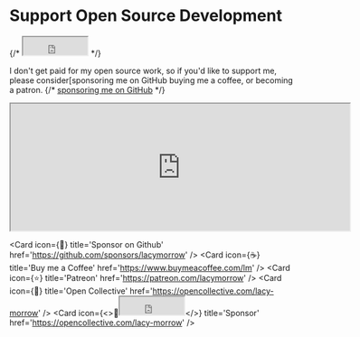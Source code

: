 # Support Open Source Development
{/* <iframe src="https://github.com/sponsors/lacymorrow/button" title="Sponsor lacymorrow" height="32" width="114"></iframe> */}

I don't get paid for my open source work, so if you'd like to support me, please consider[sponsoring me on GitHub
buying me a coffee, or becoming a patron.
{/* [sponsoring me on GitHub]() */}
<div className="bg-red">
	<iframe src="https://github.com/sponsors/lacymorrow/card" title="Sponsor lacymorrow" height="225" width="600" ></iframe>
</div>

<Cards>

  <Card
    icon={<span>🤖</span>}
    title='Sponsor on Github'
    href='https://github.com/sponsors/lacymorrow'
  />
	  <Card
    icon={<span>☕️</span>}
    title='Buy me a Coffee'
    href='https://www.buymeacoffee.com/lm'
  />
  <Card icon={<span>⭐️</span>} title='Patreon' href='https://patreon.com/lacymorrow' />
  <Card icon={<span>🦄</span>} title='Open Collective' href='https://opencollective.com/lacy-morrow' />
  <Card icon={<><span>🦄</span><iframe src="https://github.com/sponsors/lacymorrow/button" title="Sponsor lacymorrow" height="32" width="114"></iframe></>} title='Sponsor' href='https://opencollective.com/lacy-morrow' />
</Cards>
